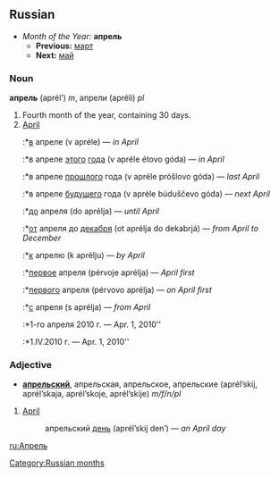 [[Category:Russian months]]
==Russian==
*''Month of the Year:'' '''апрель'''
**'''Previous:''' [[март]]
**'''Next:''' [[май]]

===Noun===
'''апрель''' (aprél’) ''m'', апрели (apréli) ''pl''

#Fourth month of the year, containing 30 days.
#[[April]]
#:*[[в]] апреле (v apréle) — ''in April''
#:*в апреле [[этот|этого]] [[год|года]] (v apréle étovo góda) — ''in April''
#:*в апреле [[прошлый|прошлого]] года (v apréle próšlovo góda) — ''last April''
#:*в апреле [[будущий|будущего]] года (v apréle búduščevo góda) — ''next April''
#:*[[до]] апреля (do aprélja) — ''until April''
#:*[[от]] апреля до [[декабрь|декабря]] (ot aprélja do dekabrjá) — ''from April to December''
#:*[[к]] апрелю (k aprélju) — ''by April''
#:*[[первый|первое]] апреля (pérvoje aprélja) — ''April first''
#:*[[первый|первого]] апреля (pérvovo aprélja) — ''on April first''
#:*[[с]] апреля (s aprélja) — ''from April''
#:*1-го апреля 2010 г. — Apr. 1, 2010''
#:*1.IV.2010 г. — Apr. 1, 2010''

===Adjective===
*'''[[апрельский]]''', апрельская, апрельское, апрельские (aprél’skij, aprél’skaja, aprél’skoje, aprél’skije) ''m/f/n/pl''

#[[April]]
#: апрельский [[день]] (aprél’skij den’) — ''an April day''

[[ru:Апрель]]